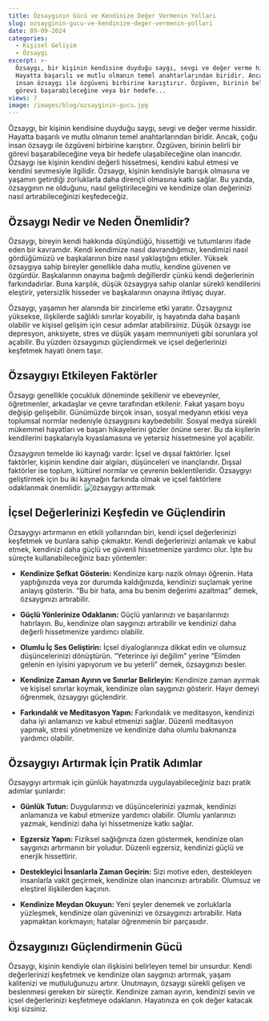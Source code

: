 ```yaml
---
title: Özsaygının Gücü ve Kendinize Değer Vermenin Yolları
slug: ozsayginin-gucu-ve-kendinize-deger-vermenin-yollari
date: 09-09-2024
categories:
  - Kişisel Gelişim
  - Özsaygı
excerpt: >-
  Özsaygı, bir kişinin kendisine duyduğu saygı, sevgi ve değer verme hissidir.
  Hayatta başarılı ve mutlu olmanın temel anahtarlarından biridir. Ancak, çoğu
  insan özsaygı ile özgüveni birbirine karıştırır. Özgüven, birinin belirli bir
  görevi başarabileceğine veya bir hedefe...
views: 7
image: /images/blog/ozsayginin-gucu.jpg
---
```


Özsaygı, bir kişinin kendisine duyduğu saygı, sevgi ve değer verme hissidir. Hayatta başarılı ve mutlu olmanın temel anahtarlarından biridir. Ancak, çoğu insan özsaygı ile özgüveni birbirine karıştırır. Özgüven, birinin belirli bir görevi başarabileceğine veya bir hedefe ulaşabileceğine olan inancıdır. Özsaygı ise kişinin kendini değerli hissetmesi, kendini kabul etmesi ve kendini sevmesiyle ilgilidir. Özsaygı, kişinin kendisiyle barışık olmasına ve yaşamın getirdiği zorluklarla daha dirençli olmasına katkı sağlar. Bu yazıda, özsaygının ne olduğunu, nasıl geliştirileceğini ve kendinize olan değerinizi nasıl artırabileceğinizi keşfedeceğiz.

## Özsaygı Nedir ve Neden Önemlidir?

Özsaygı, bireyin kendi hakkında düşündüğü, hissettiği ve tutumlarını ifade eden bir kavramdır. Kendi kendimize nasıl davrandığımızı, kendimizi nasıl gördüğümüzü ve başkalarının bize nasıl yaklaştığını etkiler. Yüksek özsaygıya sahip bireyler genellikle daha mutlu, kendine güvenen ve özgürdür. Başkalarının onayına bağımlı değillerdir çünkü kendi değerlerinin farkındadırlar. Buna karşılık, düşük özsaygıya sahip olanlar sürekli kendilerini eleştirir, yetersizlik hisseder ve başkalarının onayına ihtiyaç duyar.

Özsaygı, yaşamın her alanında bir zincirleme etki yaratır. Özsaygınız yüksekse, ilişkilerde sağlıklı sınırlar koyabilir, iş hayatında daha başarılı olabilir ve kişisel gelişim için cesur adımlar atabilirsiniz. Düşük özsaygı ise depresyon, anksiyete, stres ve düşük yaşam memnuniyeti gibi sorunlara yol açabilir. Bu yüzden özsaygınızı güçlendirmek ve içsel değerlerinizi keşfetmek hayati önem taşır.

## Özsaygıyı Etkileyen Faktörler

Özsaygı genellikle çocukluk döneminde şekillenir ve ebeveynler, öğretmenler, arkadaşlar ve çevre tarafından etkilenir. Fakat yaşam boyu değişip gelişebilir. Günümüzde birçok insan, sosyal medyanın etkisi veya toplumsal normlar nedeniyle özsaygısını kaybedebilir. Sosyal medya sürekli mükemmel hayatları ve başarı hikayelerini gözler önüne serer. Bu da kişilerin kendilerini başkalarıyla kıyaslamasına ve yetersiz hissetmesine yol açabilir.

Özsaygının temelde iki kaynağı vardır: İçsel ve dışsal faktörler. İçsel faktörler, kişinin kendine dair algıları, düşünceleri ve inançlarıdır. Dışsal faktörler ise toplum, kültürel normlar ve çevrenin beklentileridir. Özsaygıyı geliştirmek için bu iki kaynağın farkında olmak ve içsel faktörlere odaklanmak önemlidir.
<img src="/images/blog/ozozsaygiyi-artirmak.jpg" alt="özsaygıyı arttırmak" className="w-full" />

## İçsel Değerlerinizi Keşfedin ve Güçlendirin

Özsaygıyı artırmanın en etkili yollarından biri, kendi içsel değerlerinizi keşfetmek ve bunlara sahip çıkmaktır. Kendi değerlerinizi anlamak ve kabul etmek, kendinizi daha güçlü ve güvenli hissetmenize yardımcı olur. İşte bu süreçte kullanabileceğiniz bazı yöntemler:

- **Kendinize Şefkat Gösterin:** Kendinize karşı nazik olmayı öğrenin. Hata yaptığınızda veya zor durumda kaldığınızda, kendinizi suçlamak yerine anlayış gösterin. “Bu bir hata, ama bu benim değerimi azaltmaz” demek, özsaygınızı artırabilir.

- **Güçlü Yönlerinize Odaklanın:** Güçlü yanlarınızı ve başarılarınızı hatırlayın. Bu, kendinize olan saygınızı artırabilir ve kendinizi daha değerli hissetmenize yardımcı olabilir.

- **Olumlu İç Ses Geliştirin:** İçsel diyaloglarınıza dikkat edin ve olumsuz düşüncelerinizi dönüştürün. “Yeterince iyi değilim” yerine “Elimden gelenin en iyisini yapıyorum ve bu yeterli” demek, özsaygınızı besler.

- **Kendinize Zaman Ayırın ve Sınırlar Belirleyin:** Kendinize zaman ayırmak ve kişisel sınırlar koymak, kendinize olan saygınızı gösterir. Hayır demeyi öğrenmek, özsaygıyı güçlendirir.

- **Farkındalık ve Meditasyon Yapın:** Farkındalık ve meditasyon, kendinizi daha iyi anlamanızı ve kabul etmenizi sağlar. Düzenli meditasyon yapmak, stresi yönetmenize ve kendinize daha olumlu bakmanıza yardımcı olabilir.

## Özsaygıyı Artırmak İçin Pratik Adımlar

Özsaygıyı artırmak için günlük hayatınızda uygulayabileceğiniz bazı pratik adımlar şunlardır:

- **Günlük Tutun:** Duygularınızı ve düşüncelerinizi yazmak, kendinizi anlamanıza ve kabul etmenize yardımcı olabilir. Olumlu yanlarınızı yazmak, kendinizi daha iyi hissetmenize katkı sağlar.

- **Egzersiz Yapın:** Fiziksel sağlığınıza özen göstermek, kendinize olan saygınızı artırmanın bir yoludur. Düzenli egzersiz, kendinizi güçlü ve enerjik hissettirir.

- **Destekleyici İnsanlarla Zaman Geçirin:** Sizi motive eden, destekleyen insanlarla vakit geçirmek, kendinize olan inancınızı artırabilir. Olumsuz ve eleştirel ilişkilerden kaçının.

- **Kendinize Meydan Okuyun:** Yeni şeyler denemek ve zorluklarla yüzleşmek, kendinize olan güveninizi ve özsaygınızı artırabilir. Hata yapmaktan korkmayın; hatalar öğrenmenin bir parçasıdır.

## Özsaygınızı Güçlendirmenin Gücü

Özsaygı, kişinin kendiyle olan ilişkisini belirleyen temel bir unsurdur. Kendi değerlerinizi keşfetmek ve kendinize olan saygınızı artırmak, yaşam kalitenizi ve mutluluğunuzu artırır. Unutmayın, özsaygı sürekli gelişen ve beslenmesi gereken bir süreçtir. Kendinize zaman ayırın, kendinizi sevin ve içsel değerlerinizi keşfetmeye odaklanın. Hayatınıza en çok değer katacak kişi sizsiniz.
